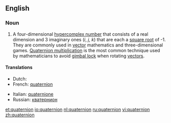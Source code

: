 ==English==

===Noun===
{{en-noun}}{{wikipedia}}

# {{context|mathematics}} A four-dimensional [[hypercomplex number]] that consists of a real dimension and 3 imaginary ones (''i'', ''j'', ''k'') that are each a [[square root]] of -1.  They are commonly used in [[vector]] mathematics and three-dimensional games.  [[Quaternion multiplication]] is the most common technique used by mathematicians to avoid [[gimbal lock]] when rotating [[vector]]s.

====Translations====
{{top}}
*Dutch: {{t|nl|quaternion}} {{n}}
*French: [[quaternion]] {{m}}
{{mid}}
*Italian: [[quaternione]] {{m}}
*Russian: [[кватернион]] {{m}}
{{bottom}}

[[et:quaternion]]
[[io:quaternion]]
[[nl:quaternion]]
[[ru:quaternion]]
[[vi:quaternion]]
[[zh:quaternion]]